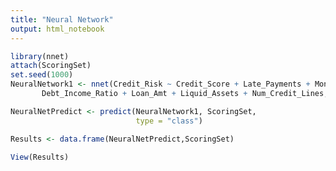 ```yaml
---
title: "Neural Network"
output: html_notebook
---
```



```r
library(nnet)
attach(ScoringSet)
set.seed(1000)
NeuralNetwork1 <- nnet(Credit_Risk ~ Credit_Score + Late_Payments + Months_In_Job + 
       Debt_Income_Ratio + Loan_Amt + Liquid_Assets + Num_Credit_Lines, data=TrainingSet, size=8, maxit=10000 )
```


```R
NeuralNetPredict <- predict(NeuralNetwork1, ScoringSet, 
                            type = "class")
```


```R
Results <- data.frame(NeuralNetPredict,ScoringSet)
```


```R
View(Results)
```